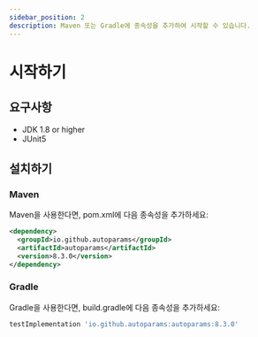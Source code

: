 ```yaml
---
sidebar_position: 2
description: Maven 또는 Gradle에 종속성을 추가하여 시작할 수 있습니다.
---
```


# 시작하기

## 요구사항
- JDK 1.8 or higher
- JUnit5

## 설치하기

### Maven

Maven을 사용한다면, pom.xml에 다음 종속성을 추가하세요:

```xml
<dependency>
  <groupId>io.github.autoparams</groupId>
  <artifactId>autoparams</artifactId>
  <version>8.3.0</version>
</dependency>
```

### Gradle

Gradle을 사용한다면, build.gradle에 다음 종속성을 추가하세요:

```gradle
testImplementation 'io.github.autoparams:autoparams:8.3.0'
```
